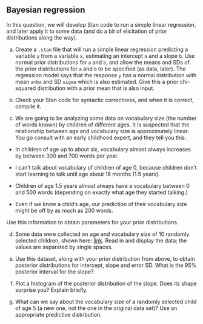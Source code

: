 ##  Bayesian regression


 In this question, we will develop Stan code to run a simple
linear regression, and later apply it to some data (and do a bit of
elicitation of prior distributions along the way).



(a) Create a `.stan` file that will run a simple linear
regression predicting a variable `y` from a variable
`x`, estimating an intercept `a` and a slope
`b`. Use normal prior distributions for `a` and
`b`, and allow the means and SDs of the prior distributions
for `a` and `b` to be specified (as data, later). The
regression model says that the response `y` has a normal
distribution with mean `a+bx` and SD `sigma` which is
also estimated. Give this a prior chi-squared distribution with a
prior mean that is also input.


(b) Check your Stan code for syntactic correctness, and when it is
correct, compile it.


(c) We are going to be analyzing some data on vocabulary size (the number of words known) by children of different ages. It is suspected that the relationship between age and vocabulary size is approximately linear.
You go consult with an early childhood expert, and they tell you this:


* In children of age up to about six, vocabulary almost always
increases by between 300 and 700 words per year.

* I can't talk about vocabulary of children of age 0, because children don't start learning to talk until age about 18 months (1.5 years).

* Children of age 1.5 years almost always have a vocabulary
between 0 and 500 words (depending on exactly what age they
started talking.)

* Even if we know a child's age, our prediction of their
vocabulary size might be off by as much as 200 words.

Use this information to obtain parameters for your prior distributions.


(d) Some data were collected on age and vocabulary size of 10
randomly selected children, shown here:
[link](http://ritsokiguess.site/datafiles/vocab.txt). Read
in and display the data; the values are separated by single spaces.


(e) Use this dataset, along with your prior distribution from
above, to obtain posterior distributions for intercept, slope and
error SD. What is the 95\% posterior interval for the slope?


(f) Plot a histogram of the posterior distribution of the slope. Does its shape surprise you? Explain briefly.



(g) What can we say about the vocabulary size of a randomly
selected child of age 5 (a new one, not the one in the original data
set)? Use an appropriate predictive distribution.



